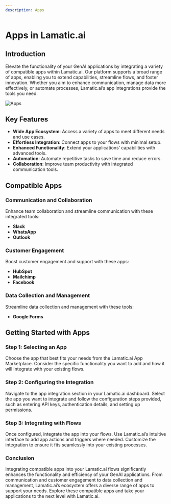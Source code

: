 ```yaml
---
description: Apps
---
```


# Apps in Lamatic.ai

## Introduction

Elevate the functionality of your GenAI applications by integrating a variety of compatible apps within Lamatic.ai. Our platform supports a broad range of apps, enabling you to extend capabilities, streamline flows, and foster innovation. Whether you aim to enhance communication, manage data more effectively, or automate processes, Lamatic.ai’s app integrations provide the tools you need.

![Apps](/assets/apps.png)

## Key Features

- **Wide App Ecosystem**: Access a variety of apps to meet different needs and use cases.
- **Effortless Integration**: Connect apps to your flows with minimal setup.
- **Enhanced Functionality**: Extend your applications’ capabilities with advanced tools.
- **Automation**: Automate repetitive tasks to save time and reduce errors.
- **Collaboration**: Improve team productivity with integrated communication tools.

## Compatible Apps

### Communication and Collaboration

Enhance team collaboration and streamline communication with these integrated tools:

- **Slack**
- **WhatsApp**
- **Outlook**

### Customer Engagement

Boost customer engagement and support with these apps:

- **HubSpot**
- **Mailchimp**
- **Facebook**

### Data Collection and Management

Streamline data collection and management with these tools:

- **Google Forms**

## Getting Started with Apps

### Step 1: Selecting an App

Choose the app that best fits your needs from the Lamatic.ai App Marketplace. Consider the specific functionality you want to add and how it will integrate with your existing flows.

### Step 2: Configuring the Integration

Navigate to the app integration section in your Lamatic.ai dashboard. Select the app you want to integrate and follow the configuration steps provided, such as entering API keys, authentication details, and setting up permissions.

### Step 3: Integrating with Flows

Once configured, integrate the app into your flows. Use Lamatic.ai’s intuitive interface to add app actions and triggers where needed. Customize the integration to ensure it fits seamlessly into your existing processes.


### Conclusion

Integrating compatible apps into your Lamatic.ai flows significantly enhances the functionality and efficiency of your GenAI applications. From communication and customer engagement to data collection and management, Lamatic.ai’s ecosystem offers a diverse range of apps to support your needs. Explore these compatible apps and take your applications to the next level with Lamatic.ai.